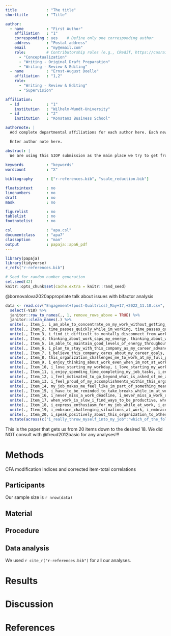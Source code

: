 ```yaml
---
title             : "The title"
shorttitle        : "Title"

author: 
  - name          : "First Author"
    affiliation   : "1"
    corresponding : yes    # Define only one corresponding author
    address       : "Postal address"
    email         : "my@email.com"
    role:         # Contributorship roles (e.g., CRediT, https://casrai.org/credit/)
      - "Conceptualization"
      - "Writing - Original Draft Preparation"
      - "Writing - Review & Editing"
  - name          : "Ernst-August Doelle"
    affiliation   : "1,2"
    role:
      - "Writing - Review & Editing"
      - "Supervision"

affiliation:
  - id            : "1"
    institution   : "Wilhelm-Wundt-University"
  - id            : "2"
    institution   : "Konstanz Business School"

authornote: |
  Add complete departmental affiliations for each author here. Each new line herein must be indented, like this line.

  Enter author note here.

abstract: |
  We are using this SIOP submission as the main place we try to get from 20 to 18 items. This will later be incorporated into the larger paper as well as the tech report.
  
keywords          : "keywords"
wordcount         : "X"

bibliography      : ["r-references.bib", "scale_reduction.bib"]

floatsintext      : no
linenumbers       : no
draft             : no
mask              : no

figurelist        : no
tablelist         : no
footnotelist      : no

csl               : "apa.csl"
documentclass     : "apa7"
classoption       : "man"
output            : papaja::apa6_pdf
---
```


```r
library(papaja)
library(tidyverse)
r_refs("r-references.bib")
```

```r
# Seed for random number generation
set.seed(42)
knitr::opts_chunk$set(cache.extra = knitr::rand_seed)
```

@bornovalova2020appropriate talk about issues with bifactor analysis

```r

data <- read.csv("Engagement+(post-Qualtrics)_May+17,+2022_11.10.csv", header = F)[-c(1,3),] %>% 
  select(-V18) %>% 
  janitor::row_to_names(., 1, remove_rows_above = TRUE) %>% 
  janitor::clean_names(.) %>% 
  unite(., Item_1, i_am_able_to_concentrate_on_my_work_without_getting_distracted, i_am_able_to_concentrate_on_my_work_without_getting_distracted_2, sep = "", na.rm = T) %>% 
  unite(., Item_2, time_passes_quickly_while_im_working, time_passes_quickly_while_im_working_2, sep = "", na.rm = T) %>% 
  unite(., Item_3, i_find_it_difficult_to_mentally_disconnect_from_work, i_find_it_difficult_to_mentally_disconnect_from_work_2, sep = "", na.rm = T) %>% 
  unite(., Item_4, thinking_about_work_saps_my_energy, thinking_about_work_saps_my_energy_2, sep = "", na.rm = T) %>% 
  unite(., Item_5, im_able_to_maintain_good_levels_of_energy_throughout_the_workday, im_able_to_maintain_good_levels_of_energy_throughout_the_workday_2, sep = "", na.rm = T) %>% 
  unite(., Item_6, i_plan_to_stay_with_this_company_as_my_career_advances, i_plan_to_stay_with_this_company_as_my_career_advances_2, sep = "", na.rm = T) %>% 
  unite(., Item_7, i_believe_this_company_cares_about_my_career_goals, i_believe_this_company_cares_about_my_career_goals_2, sep = "", na.rm = T) %>% 
  unite(., Item_8, this_organization_challenges_me_to_work_at_my_full_potential, this_organization_challenges_me_to_work_at_my_full_potential_2, sep = "", na.rm = T) %>% 
  unite(., Item_9, i_enjoy_thinking_about_work_even_when_im_not_at_work, i_enjoy_thinking_about_work_even_when_im_not_at_work_2, sep = "", na.rm = T) %>% 
  unite(., Item_10, i_love_starting_my_workday, i_love_starting_my_workday_2, sep = "", na.rm = T) %>% 
  unite(., Item_11, i_enjoy_spending_time_completing_my_job_tasks, i_enjoy_spending_time_completing_my_job_tasks_2, sep = "", na.rm = T) %>% 
  unite(., Item_12, i_feel_motivated_to_go_beyond_what_is_asked_of_me_at_work, i_feel_motivated_to_go_beyond_what_is_asked_of_me_at_work_2, sep = "", na.rm = T) %>% 
  unite(., Item_13, i_feel_proud_of_my_accomplishments_within_this_organization, i_feel_proud_of_my_accomplishments_within_this_organization_2, sep = "", na.rm = T) %>% 
  unite(., Item_14, my_job_makes_me_feel_like_im_part_of_something_meaningful, my_job_makes_me_feel_like_im_part_of_something_meaningful_2, sep = "", na.rm = T) %>% 
  unite(., Item_15, i_have_to_be_reminded_to_take_breaks_while_im_at_work, i_have_to_be_reminded_to_take_breaks_while_im_at_work_2, sep = "", na.rm = T) %>% 
  unite(., Item_16, i_never_miss_a_work_deadline, i_never_miss_a_work_deadline_2, sep = "", na.rm = T) %>% 
  unite(., Item_17, when_work_is_slow_i_find_ways_to_be_productive, when_work_is_slow_i_find_ways_to_be_productive_2, sep = "", na.rm = T) %>% 
  unite(., Item_18, i_express_enthusiasm_for_my_job_while_at_work, i_express_enthusiasm_for_my_job_while_at_work_2, sep = "", na.rm = T) %>% 
  unite(., Item_19, i_embrace_challenging_situations_at_work, i_embrace_challenging_situations_at_work_2, sep = "", na.rm = T) %>% 
  unite(., Item_20, i_speak_positively_about_this_organization_to_others, i_speak_positively_about_this_organization_to_others_2, sep = "", na.rm = T) %>% 
  mutate(across(c("i_really_throw_myself_into_my_job":"which_of_the_following_categories_best_describes_your_current_work_arrangement"), ~as.numeric(.)))


```

This is the paper that gets us from 20 items down to the desired 18. We did NOT consult with @freud2012basic for any analyses!!!

# Methods
CFA modification indices and corrected item-total correlations

## Participants
Our sample size is `r nrow(data)`

## Material

## Procedure

## Data analysis
We used `r cite_r("r-references.bib")` for all our analyses.


# Results

# Discussion


\newpage

# References

::: {#refs custom-style="Bibliography"}
:::
